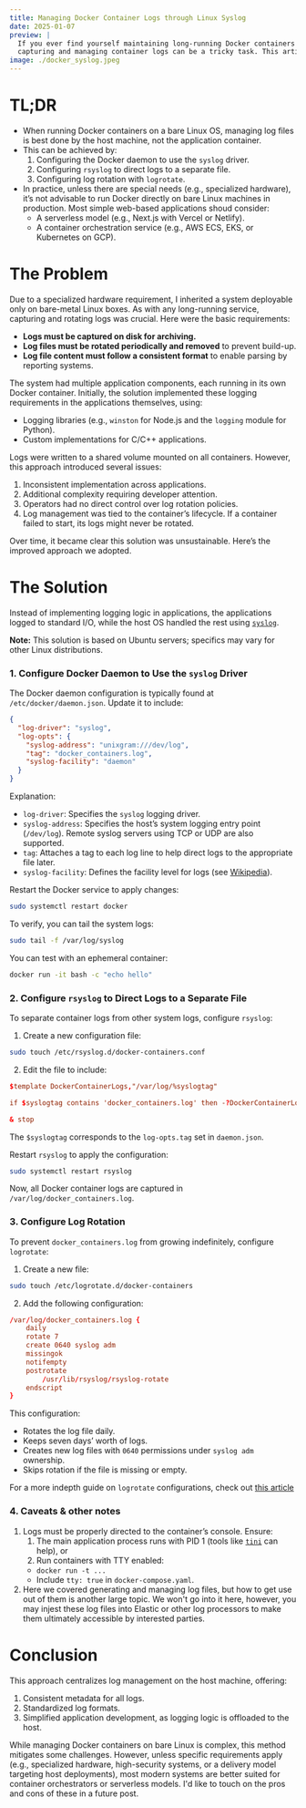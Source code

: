 ```yaml
---
title: Managing Docker Container Logs through Linux Syslog
date: 2025-01-07
preview: |
  If you ever find yourself maintaining long-running Docker containers on a Linux host,
  capturing and managing container logs can be a tricky task. This article might provide some insights.
image: ./docker_syslog.jpeg
---
```


# TL;DR
- When running Docker containers on a bare Linux OS, managing log files is best done by the host machine, not the application container.
- This can be achieved by:
  1. Configuring the Docker daemon to use the `syslog` driver.
  2. Configuring `rsyslog` to direct logs to a separate file.
  3. Configuring log rotation with `logrotate`.
- In practice, unless there are special needs (e.g., specialized hardware), it’s not advisable to 
  run Docker directly on bare Linux machines in production. Most simple web-based applications 
  shoud consider:
  - A serverless model (e.g., Next.js with Vercel or Netlify).
  - A container orchestration service (e.g., AWS ECS, EKS, or Kubernetes on GCP).

# The Problem

Due to a specialized hardware requirement, I inherited a system deployable only on bare-metal Linux boxes. As with any long-running service, capturing and rotating logs was crucial. Here were the basic requirements:
- **Logs must be captured on disk for archiving.**
- **Log files must be rotated periodically and removed** to prevent build-up.
- **Log file content must follow a consistent format** to enable parsing by reporting systems.

The system had multiple application components, each running in its own Docker container. Initially, the solution implemented these logging requirements in the applications themselves, using:
- Logging libraries (e.g., `winston` for Node.js and the `logging` module for Python).
- Custom implementations for C/C++ applications.

Logs were written to a shared volume mounted on all containers. However, this approach introduced several issues:
1. Inconsistent implementation across applications.
2. Additional complexity requiring developer attention.
3. Operators had no direct control over log rotation policies.
4. Log management was tied to the container’s lifecycle. If a container failed to start, its logs might never be rotated.

Over time, it became clear this solution was unsustainable. Here’s the improved approach we adopted.

# The Solution

Instead of implementing logging logic in applications, the applications logged to standard I/O, while the host OS handled the rest using [`syslog`](https://en.wikipedia.org/wiki/Syslog).

**Note:** This solution is based on Ubuntu servers; specifics may vary for other Linux distributions.

### 1. Configure Docker Daemon to Use the `syslog` Driver

The Docker daemon configuration is typically found at `/etc/docker/daemon.json`. Update it to include:

```json
{
  "log-driver": "syslog",
  "log-opts": {
    "syslog-address": "unixgram:///dev/log",
    "tag": "docker_containers.log",
    "syslog-facility": "daemon"
  }
}
```

Explanation:
- `log-driver`: Specifies the `syslog` logging driver.
- `syslog-address`: Specifies the host’s system logging entry point (`/dev/log`). Remote syslog servers using TCP or UDP are also supported.
- `tag`: Attaches a tag to each log line to help direct logs to the appropriate file later.
- `syslog-facility`: Defines the facility level for logs (see [Wikipedia](https://en.wikipedia.org/wiki/Syslog#Facility)).

Restart the Docker service to apply changes:
```bash
sudo systemctl restart docker
```

To verify, you can tail the system logs:
```bash
sudo tail -f /var/log/syslog
```

You can test with an ephemeral container:
```bash
docker run -it bash -c "echo hello"
```

### 2. Configure `rsyslog` to Direct Logs to a Separate File

To separate container logs from other system logs, configure `rsyslog`:

1. Create a new configuration file:
```bash
sudo touch /etc/rsyslog.d/docker-containers.conf
```

2. Edit the file to include:
```conf
$template DockerContainerLogs,"/var/log/%syslogtag"

if $syslogtag contains 'docker_containers.log' then -?DockerContainerLogs

& stop
```

The `$syslogtag` corresponds to the `log-opts.tag` set in `daemon.json`.

Restart `rsyslog` to apply the configuration:
```bash
sudo systemctl restart rsyslog
```

Now, all Docker container logs are captured in `/var/log/docker_containers.log`.

### 3. Configure Log Rotation

To prevent `docker_containers.log` from growing indefinitely, configure `logrotate`:

1. Create a new file:
```bash
sudo touch /etc/logrotate.d/docker-containers
```

2. Add the following configuration:
```conf
/var/log/docker_containers.log {
    daily
    rotate 7
    create 0640 syslog adm
    missingok
    notifempty
    postrotate
        /usr/lib/rsyslog/rsyslog-rotate
    endscript
}
```

This configuration:
- Rotates the log file daily.
- Keeps seven days’ worth of logs.
- Creates new log files with `0640` permissions under `syslog adm` ownership.
- Skips rotation if the file is missing or empty.

For a more indepth guide on `logrotate` configurations, check out 
[this article](https://betterstack.com/community/guides/logging/how-to-manage-log-files-with-logrotate-on-ubuntu-20-04/)

### 4. Caveats & other notes

1. Logs must be properly directed to the container’s console. Ensure:
    1. The main application process runs with PID 1 (tools like [`tini`](https://github.com/krallin/tini) can help), or
    2. Run containers with TTY enabled:
      - `docker run -t ...`
      - Include `tty: true` in `docker-compose.yaml`.
2. Here we covered generating and managing log files, but how to get use out of them is another
large topic. We won't go into it here, however, you may injest these log files into Elastic
or other log processors to make them ultimately accessible by interested parties.


# Conclusion

This approach centralizes log management on the host machine, offering:
1. Consistent metadata for all logs.
2. Standardized log formats.
3. Simplified application development, as logging logic is offloaded to the host.

While managing Docker containers on bare Linux is complex, this method mitigates some challenges. 
However, unless specific requirements apply (e.g., specialized hardware, high-security systems, 
or a delivery model targeting host deployments), most modern systems are better suited for container 
orchestrators or serverless models. I'd like to touch on the pros and cons of these in a future
post.
